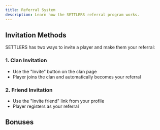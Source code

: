 ```yaml
---
title: Referral System
description: Learn how the SETTLERS referral program works.
---
```



## Invitation Methods

SETTLERS has two ways to invite a player and make them your referral:

### 1. Clan Invitation
- Use the "Invite" button on the clan page
- Player joins the clan and automatically becomes your referral

### 2. Friend Invitation
- Use the "Invite friend" link from your profile
- Player registers as your referral

## Bonuses
<Badge text="TBI" /> 